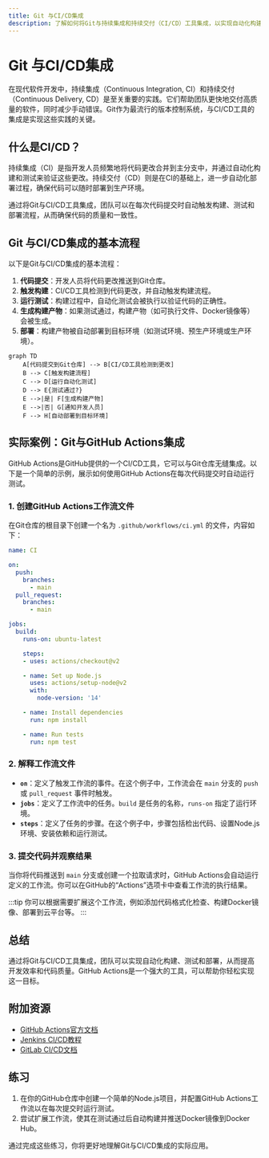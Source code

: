 ```yaml
---
title: Git 与CI/CD集成
description: 了解如何将Git与持续集成和持续交付（CI/CD）工具集成，以实现自动化构建、测试和部署。
---
```


# Git 与CI/CD集成

在现代软件开发中，持续集成（Continuous Integration, CI）和持续交付（Continuous Delivery, CD）是至关重要的实践。它们帮助团队更快地交付高质量的软件，同时减少手动错误。Git作为最流行的版本控制系统，与CI/CD工具的集成是实现这些实践的关键。

## 什么是CI/CD？

持续集成（CI）是指开发人员频繁地将代码更改合并到主分支中，并通过自动化构建和测试来验证这些更改。持续交付（CD）则是在CI的基础上，进一步自动化部署过程，确保代码可以随时部署到生产环境。

通过将Git与CI/CD工具集成，团队可以在每次代码提交时自动触发构建、测试和部署流程，从而确保代码的质量和一致性。

## Git 与CI/CD集成的基本流程

以下是Git与CI/CD集成的基本流程：

1. **代码提交**：开发人员将代码更改推送到Git仓库。
2. **触发构建**：CI/CD工具检测到代码更改，并自动触发构建流程。
3. **运行测试**：构建过程中，自动化测试会被执行以验证代码的正确性。
4. **生成构建产物**：如果测试通过，构建产物（如可执行文件、Docker镜像等）会被生成。
5. **部署**：构建产物被自动部署到目标环境（如测试环境、预生产环境或生产环境）。

```mermaid
graph TD
    A[代码提交到Git仓库] --> B[CI/CD工具检测到更改]
    B --> C[触发构建流程]
    C --> D[运行自动化测试]
    D --> E{测试通过?}
    E -->|是| F[生成构建产物]
    E -->|否| G[通知开发人员]
    F --> H[自动部署到目标环境]
```

## 实际案例：Git与GitHub Actions集成

GitHub Actions是GitHub提供的一个CI/CD工具，它可以与Git仓库无缝集成。以下是一个简单的示例，展示如何使用GitHub Actions在每次代码提交时自动运行测试。

### 1. 创建GitHub Actions工作流文件

在Git仓库的根目录下创建一个名为 `.github/workflows/ci.yml` 的文件，内容如下：

```yaml
name: CI

on:
  push:
    branches:
      - main
  pull_request:
    branches:
      - main

jobs:
  build:
    runs-on: ubuntu-latest

    steps:
    - uses: actions/checkout@v2

    - name: Set up Node.js
      uses: actions/setup-node@v2
      with:
        node-version: '14'

    - name: Install dependencies
      run: npm install

    - name: Run tests
      run: npm test
```

### 2. 解释工作流文件

- **`on`**：定义了触发工作流的事件。在这个例子中，工作流会在 `main` 分支的 `push` 或 `pull_request` 事件时触发。
- **`jobs`**：定义了工作流中的任务。`build` 是任务的名称，`runs-on` 指定了运行环境。
- **`steps`**：定义了任务的步骤。在这个例子中，步骤包括检出代码、设置Node.js环境、安装依赖和运行测试。

### 3. 提交代码并观察结果

当你将代码推送到 `main` 分支或创建一个拉取请求时，GitHub Actions会自动运行定义的工作流。你可以在GitHub的“Actions”选项卡中查看工作流的执行结果。

:::tip
你可以根据需要扩展这个工作流，例如添加代码格式化检查、构建Docker镜像、部署到云平台等。
:::

## 总结

通过将Git与CI/CD工具集成，团队可以实现自动化构建、测试和部署，从而提高开发效率和代码质量。GitHub Actions是一个强大的工具，可以帮助你轻松实现这一目标。

## 附加资源

- [GitHub Actions官方文档](https://docs.github.com/en/actions)
- [Jenkins CI/CD教程](https://www.jenkins.io/doc/tutorials/)
- [GitLab CI/CD文档](https://docs.gitlab.com/ee/ci/)

## 练习

1. 在你的GitHub仓库中创建一个简单的Node.js项目，并配置GitHub Actions工作流以在每次提交时运行测试。
2. 尝试扩展工作流，使其在测试通过后自动构建并推送Docker镜像到Docker Hub。

通过完成这些练习，你将更好地理解Git与CI/CD集成的实际应用。